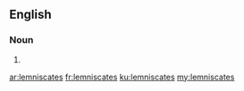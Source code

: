 ==English==

===Noun===
{{head|en|noun plural form}}

# {{plural of|lemniscate|lang=en}}

[[ar:lemniscates]]
[[fr:lemniscates]]
[[ku:lemniscates]]
[[my:lemniscates]]